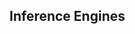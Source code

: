 ## Inference Engines {#chp-inference-engines}

<!-- PyMC's base code is written using Python, and the computationally demanding parts are written using NumPy and PyTensor.
PyTensor is a Python library that was originally developed for deep learning and allows us
to define, optimize, and evaluate mathematical expressions involving multidimensional
arrays efficiently. The main reason PyMC3 uses Theano is because some of the sampling
methods, such as NUTS, need gradients to be computed, and Theano knows how to
compute gradients using what is known as automatic differentiation. Also, Theano
compiles Python code to C code, and hence PyMC3 is really fast. This is all the information
about Theano we need to have to use PyMC3. If you still want to learn more about it, start
reading the official Theano tutorial
at http://deeplearning.net/software/theano/tutorial/index.html#tutorial.
You may have heard that Theano is no longer developed, but that's no
reason to worry. PyMC devs will take over Theano maintenance, ensuring
that Theano will keep serving PyMC3 for several years to come. At the
same time, PyMC devs are moving quickly to create the successor to
PyMC3. This will probably be based on TensorFlow as a backend,
although other options are being analyzed as well. You can read more
about this at the following blog post: https:/​/​medium.​com/​@pymc_​devs/
theano-​tensorflow-​and-​the-​future-​of-​pymc-​6c9987bb19d5. -->

